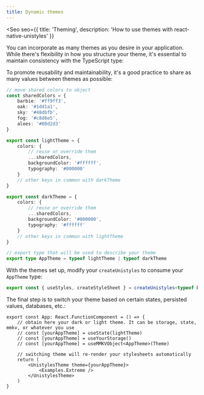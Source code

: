 ```yaml
---
title: Dynamic themes
---
```



<Seo
    seo={{
        title: 'Theming',
        description: 'How to use themes with react-native-unistyles'
    }}
>

You can incorporate as many themes as you desire in your application. While there's flexibility in how you structure your theme, it's essential to maintain consistency with the TypeScript type:

To promote reusability and maintainability, it's a good practice to share as many values between themes as possible:

```ts
// move shared colors to object
const sharedColors = {
    barbie: '#ff9ff3',
    oak: '#1dd1a1',
    sky: '#48dbfb',
    fog: '#c8d6e5',
    aloes: '#00d2d3'
}

export const lightTheme = {
    colors: {
        // reuse or override them
        ...sharedColors,
        backgroundColor: '#ffffff',
        typography: '#000000'
    }
    // other keys in common with darkTheme
}

export const darkTheme = {
    colors: {
        // reuse or override them
        ...sharedColors,
        backgroundColor: '#000000',
        typography: '#ffffff'
    }
    // other keys in common with lightTheme
}

// export type that will be used to describe your theme
export type AppTheme = typeof lightTheme | typeof darkTheme
```

With the themes set up, modify your  `createUnistyles` to consume your `AppTheme` type:

```ts
export const { useStyles, createStyleSheet } = createUnistyles<typeof breakpoints, AppTheme>(breakpoints)
```

The final step is to switch your theme based on certain states, persisted values, databases, etc.:

```tsx
export const App: React.FunctionComponent = () => {
    // obtain here your dark or light theme. It can be storage, state, mmkv, or whatever you use
    // const [yourAppTheme] = useState(lightTheme)
    // const [yourAppTheme] = useYourStorage()
    // const [yourAppTheme] = useMMKVObject<AppTheme>(Theme)

    // switching theme will re-render your stylesheets automatically
    return (
        <UnistylesTheme theme={yourAppTheme}>
            <Examples.Extreme />
        </UnistylesTheme>
    )
}
```

</Seo>
